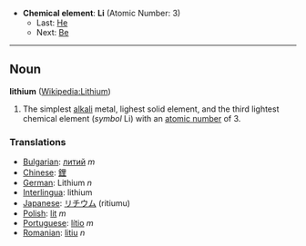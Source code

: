 *'''Chemical element''': '''Li''' (Atomic Number: 3)
**Last: [[Helium|He]]
**Next: [[Beryllium|Be]]
----
== Noun ==
'''lithium''' ([[en:Lithium|Wikipedia:Lithium]])

# The simplest [[alkali]] metal, lighest solid element, and the third lightest chemical element (''symbol'' Li) with an [[atomic number]] of 3.

===Translations===
*[[Bulgarian]]: [[литий]] ''m''
*[[Chinese]]: [[鋰]]
*[[German]]: Lithium ''n''
*[[Interlingua]]: lithium
*[[Japanese]]: [[リチウム]] (ritiumu)
*[[Polish]]: [[lit]] ''m''
*[[Portuguese]]: [[lítio]] ''m''
*[[Romanian]]: [[litiu]] ''n''